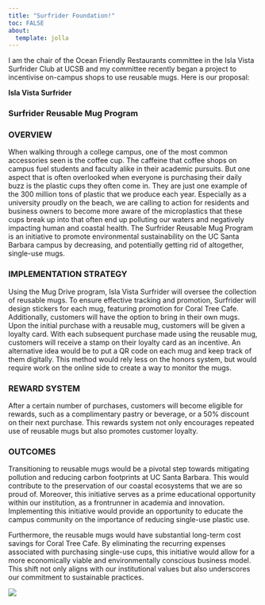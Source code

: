 ```yaml
---
title: "Surfrider Foundation!"
toc: FALSE
about: 
  template: jolla
---
```


I am the chair of the Ocean Friendly Restaurants committee in the Isla Vista Surfrider Club at UCSB and my committee recently began a project to incentivise on-campus shops to use reusable mugs. Here is our proposal:

**Isla Vista Surfrider**

### Surfrider Reusable Mug Program

### OVERVIEW

When walking through a college campus, one of the most common accessories seen is the coffee cup. The caffeine that coffee shops on campus fuel students and faculty alike in their academic pursuits. But one aspect that is often overlooked when everyone is purchasing their daily buzz is the plastic cups they often come in. They are just one example of the 300 million tons of plastic that we produce each year. Especially as a university proudly on the beach, we are calling to action for residents and business owners to become more aware of the microplastics that these cups break up into that often end up polluting our waters and negatively impacting human and coastal health. The Surfrider Reusable Mug Program is an initiative to promote environmental sustainability on the UC Santa Barbara campus by decreasing, and potentially getting rid of altogether, single-use mugs.

### IMPLEMENTATION STRATEGY

Using the Mug Drive program, Isla Vista Surfrider will oversee the collection of reusable mugs. To ensure effective tracking and promotion, Surfrider will design stickers for each mug, featuring promotion for Coral Tree Cafe. Additionally, customers will have the option to bring in their own mugs. Upon the initial purchase with a reusable mug, customers will be given a loyalty card. With each subsequent purchase made using the reusable mug, customers will receive a stamp on their loyalty card as an incentive. An alternative idea would be to put a QR code on each mug and keep track of them digitally. This method would rely less on the honors system, but would require work on the online side to create a way to monitor the mugs.

### REWARD SYSTEM

After a certain number of purchases, customers will become eligible for rewards, such as a complimentary pastry or beverage, or a 50% discount on their next purchase. This rewards system not only encourages repeated use of reusable mugs but also promotes customer loyalty.

### OUTCOMES

Transitioning to reusable mugs would be a pivotal step towards mitigating pollution and reducing carbon footprints at UC Santa Barbara. This would contribute to the preservation of our coastal ecosystems that we are so proud of. Moreover, this initiative serves as a prime educational opportunity within our institution, as a frontrunner in academia and innovation. Implementing this initiative would provide an opportunity to educate the campus community on the importance of reducing single-use plastic use. 

Furthermore, the reusable mugs would have substantial long-term cost savings for Coral Tree Cafe. By eliminating the recurring expenses associated with purchasing single-use cups, this initiative would allow for a more economically viable and environmentally conscious business model. This shift not only aligns with our institutional values but also underscores our commitment to sustainable practices.

![](images/IMG_9053.jpeg){fig-align="center"}
